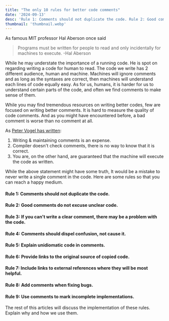 ```yaml
---
title: "The only 10 rules for better code comments"
date: '2024-09-13'
desc: 'Rule 1: Comments should not duplicate the code. Rule 2: Good comments do not excuse unclear code.'
thumbnail: 'thumbnail.webp'
---
```


As famous MIT professor Hal Aberson once said

> Programs must be written for people to read and only incidentally for machines to execute. -Hal Aberson

While he may understate the importance of a running code. He is spot on regarding writing a code for human to read. 
The code we write has 2 different audience, human and machine. Machines will ignore comments and as long as the syntaxes
are correct, then machines will understand each lines of code equally easy. As for us, humans, it is harder for us to
understand certain parts of the code, and often we find comments to make sense of them.

While you may find tremendous resources on writing better codes, few are focused on writing better comments.
It is hard to measure the quality of code comments. And as you might have encountered before, a bad comment is worse than
no comment at all.

As [Peter Vogel has written](https://visualstudiomagazine.com/articles/2013/07/26/why-commenting-code-is-still-bad.aspx):
1. Writing & maintaining comments is an expense.
2. Compiler doesn't check comments, there is no way to know that it is correct.
3. You are, on the other hand, are guaranteed that the machine will execute the code as written.

While the above statement might have some truth, It would be a mistake to never write a single comment in the code.
Here are some rules so that you can reach a happy medium.

#### Rule 1: Comments should not duplicate the code.
#### Rule 2: Good comments do not excuse unclear code.
#### Rule 3: If you can't write a clear comment, there may be a problem with the code.
#### Rule 4: Comments should dispel confusion, not cause it.
#### Rule 5: Explain unidiomatic code in comments.
#### Rule 6: Provide links to the original source of copied code.
#### Rule 7: Include links to external references where they will be most helpful.
#### Rule 8: Add comments when fixing bugs.
#### Rule 9: Use comments to mark incomplete implementations.

The rest of this articles  will discuss the implementation of these rules. Explain why and how we use them.
